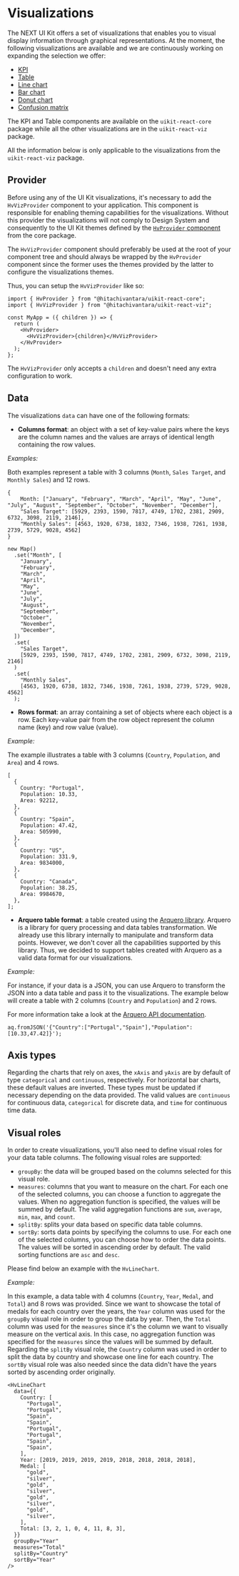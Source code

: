 
<Meta title="Guides/Visualizations" />

# Visualizations <a id="visualizations" />

The NEXT UI Kit offers a set of visualizations that enables you to visual display information through graphical representations.
At the moment, the following visualizations are available and we are continuously working on expanding the selection we offer:

- [KPI](./?path=/docs/visualizations-kpi--docs)
- [Table](./?path=/docs/visualizations-table--docs)
- [Line chart](./?path=/docs/visualizations-line-chart--docs)
- [Bar chart](./?path=/docs/visualizations-bar-chart--docs)
- [Donut chart](./?path=/docs/visualizations-donut-chart--docs)
- [Confusion matrix](./?path=/docs/visualizations-confusion-matrix--docs)

The KPI and Table components are available on the `uikit-react-core` package while all the other visualizations are in the `uikit-react-viz` package.

All the information below is only applicable to the visualizations from the `uikit-react-viz` package.

## Provider

Before using any of the UI Kit visualizations, it's necessary to add the `HvVizProvider` component to your application.
This component is responsible for enabling theming capabilities for the visualizations. Without this provider the visualizations will not comply to Design System
and consequently to the UI Kit themes defined by the [`HvProvider` component](./?path=/docs/guides-provider--docs) from the core package.

The `HvVizProvider` component should preferably be used at the root of your component tree and should always be wrapped by the `HvProvider` component
since the former uses the themes provided by the latter to configure the visualizations themes.

Thus, you can setup the `HvVizProvider` like so:

```tsx
import { HvProvider } from "@hitachivantara/uikit-react-core";
import { HvVizProvider } from "@hitachivantara/uikit-react-viz";

const MyApp = ({ children }) => {
  return (
    <HvProvider>
      <HvVizProvider>{children}</HvVizProvider>
    </HvProvider>
  );
};
```

The `HvVizProvider` only accepts a `children` and doesn't need any extra configuration to work.

## Data

The visualizations `data` can have one of the following formats:

- **Columns format**: an object with a set of key-value pairs where the keys are the column names and the values are arrays of identical length containing the row values.

_Examples:_

Both examples represent a table with 3 columns (`Month`, `Sales Target`, and `Monthly Sales`) and 12 rows.

```tsx
{
    Month: ["January", "February", "March", "April", "May", "June", "July", "August", "September", "October", "November", "December"],
    "Sales Target": [5929, 2393, 1590, 7817, 4749, 1702, 2381, 2909, 6732, 3098, 2119, 2146],
    "Monthly Sales": [4563, 1920, 6738, 1832, 7346, 1938, 7261, 1938, 2739, 5729, 9028, 4562]
}
```

```tsx
new Map()
  .set("Month", [
    "January",
    "February",
    "March",
    "April",
    "May",
    "June",
    "July",
    "August",
    "September",
    "October",
    "November",
    "December",
  ])
  .set(
    "Sales Target",
    [5929, 2393, 1590, 7817, 4749, 1702, 2381, 2909, 6732, 3098, 2119, 2146]
  )
  .set(
    "Monthly Sales",
    [4563, 1920, 6738, 1832, 7346, 1938, 7261, 1938, 2739, 5729, 9028, 4562]
  );
```

- **Rows format**: an array containing a set of objects where each object is a row. Each key-value pair from the row object represent
  the column name (key) and row value (value).

_Example:_

The example illustrates a table with 3 columns (`Country`, `Population`, and `Area`) and 4 rows.

```tsx
[
  {
    Country: "Portugal",
    Population: 10.33,
    Area: 92212,
  },
  {
    Country: "Spain",
    Population: 47.42,
    Area: 505990,
  },
  {
    Country: "US",
    Population: 331.9,
    Area: 9834000,
  },
  {
    Country: "Canada",
    Population: 38.25,
    Area: 9984670,
  },
];
```

- **Arquero table format**: a table created using the [Arquero library](https://uwdata.github.io/arquero/). Arquero is a library for query processing and data tables
  transformation. We already use this library internally to manipulate and transform data points. However, we don't cover all the capabilities supported by this library.
  Thus, we decided to support tables created with Arquero as a valid data format for our visualizations.

_Example:_

For instance, if your data is a JSON, you can use Arquero to transform the JSON into a data table and pass it to the visualizations. The example below will create a
table with 2 columns (`Country` and `Population`) and 2 rows.

For more information take a look at the [Arquero API documentation](https://uwdata.github.io/arquero/api/).

```tsx
aq.fromJSON('{"Country":["Portugal","Spain"],"Population":[10.33,47.42]}');
```

## Axis types

Regarding the charts that rely on axes, the `xAxis` and `yAxis` are by default of type `categorical` and `continuous`, respectively.
For horizontal bar charts, these default values are inverted.
These types must be updated if necessary depending on the data provided. The valid values are `continuous` for continuous data, `categorical`
for discrete data, and `time` for continuous time data.

## Visual roles

In order to create visualizations, you'll also need to define visual roles for your data table columns. The following visual roles are supported:

- `groupBy`: the data will be grouped based on the columns selected for this visual role.
- `measures`: columns that you want to measure on the chart. For each one of the selected columns, you can
  choose a function to aggregate the values. When no aggregation function is specified, the values will be summed by default.
  The valid aggregation functions are `sum`, `average`, `min`, `max`, and `count`.
- `splitBy`: splits your data based on specific data table columns.
- `sortBy`: sorts data points by specifying the columns to use. For each one of the selected columns, you can
  choose how to order the data points. The values will be sorted in ascending order by default.
  The valid sorting functions are `asc` and `desc`.

Please find below an example with the `HvLineChart`.

_Example:_

In this example, a data table with 4 columns (`Country`, `Year`, `Medal`, and `Total`) and 8 rows
was provided. Since we want to showcase the total of medals for each country over the years, the `Year` column was used for the `groupBy` visual role in order to group
the data by year. Then, the `Total` column was used for the `measures` since it's the column we want to visually measure on the vertical axis.
In this case, no aggregation function was specified for the `measures` since the values will be summed by default. Regarding the `splitBy` visual role,
the `Country` column was used in order to split the data by country and showcase one line for each country. The `sortBy` visual role was also needed since the data
didn't have the years sorted by ascending order originally.

```tsx
<HvLineChart
  data={{
    Country: [
      "Portugal",
      "Portugal",
      "Spain",
      "Spain",
      "Portugal",
      "Portugal",
      "Spain",
      "Spain",
    ],
    Year: [2019, 2019, 2019, 2019, 2018, 2018, 2018, 2018],
    Medal: [
      "gold",
      "silver",
      "gold",
      "silver",
      "gold",
      "silver",
      "gold",
      "silver",
    ],
    Total: [3, 2, 1, 0, 4, 11, 8, 3],
  }}
  groupBy="Year"
  measures="Total"
  splitBy="Country"
  sortBy="Year"
/>
```

<Story name="Main">
  <HvLineChart
    data={{
      Country: [
        "Portugal",
        "Portugal",
        "Spain",
        "Spain",
        "Portugal",
        "Portugal",
        "Spain",
        "Spain",
      ],
      Year: [2019, 2019, 2019, 2019, 2018, 2018, 2018, 2018],
      Medal: [
        "gold",
        "silver",
        "gold",
        "silver",
        "gold",
        "silver",
        "gold",
        "silver",
      ],
      Total: [3, 2, 1, 0, 4, 11, 8, 3],
    }}
    groupBy="Year"
    measures="Total"
    splitBy="Country"
    sortBy="Year"
  />
</Story>
